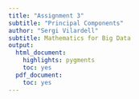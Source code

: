 ```yaml
---
title: "Assignment 3"
subtitle: "Principal Components"
author: "Sergi Vilardell"
subtitle: Mathematics for Big Data
output:
  html_document:
    highlights: pygments
    toc: yes
  pdf_document:
    toc: yes
---
```



